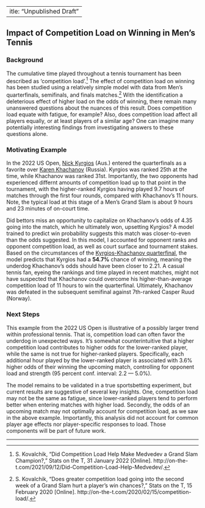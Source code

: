 ---
title: "Unpublished Draft"
---

## Impact of Competition Load on Winning in Men's Tennis

### Background

The cumulative time played throughout a tennis tournament has been described as 'competition load'.[^1] The effect of competition load on winning has been studied using a relatively simple model with data from Men's quarterfinals, semifinals, and finals matches.[^2] With the identification a deleterious effect of higher load on the odds of winning, there remain many unanswered questions about the nuances of this result. Does competition load equate with fatigue, for example? Also, does competition load affect all players equally, or at least players of a similar age? One can imagine many potentially interesting findings from investigating answers to these questions alone.

### Motivating Example

In the 2022 US Open, [Nick Kyrgios](https://tennisabstract.com/cgi-bin/player.cgi?p=NickKyrgios&f=A2022qqDUS_Openqq) (Aus.) entered the quarterfinals as a favorite over [Karen Khachanov](https://www.tennisabstract.com/cgi-bin/player-classic.cgi?p=KarenKhachanov&f=A2022qqDUS_Openqq) (Russia). Kyrgios was ranked 25th at the time, while Khachanov was ranked 31st. Importantly, the two opponents had experienced differnt amounts of competition load up to that point in the tournament, with the higher-ranked Kyrgios having played 9.7 hours of matches through the first four rounds, compared with Khachanov's 11 hours. Note, the typical load at this stage of a Men's Grand Slam is about 9 hours and 23 minutes of on-court time.

Did bettors miss an opportunity to capitalize on Khachanov's odds of 4.35 going into the match, which he ultimately won, upsetting Kyrgios? A model trained to predict win probability suggests this match was closer-to-even than the odds suggested. In this model, I accounted for opponent ranks and opponent competition load, as well as court surface and tournament stakes. Based on the circumstances of the [Kyrgios-Khachanov quarterfinal](https://www.tennisabstract.com/charting/20220906-M-US_Open-QF-Karen_Khachanov-Nick_Kyrgios.html), the model predicts that Kyrgios had a **54.7%** chance of winning, meaning the underdog Khachanov's odds should have been closer to 2.21. A casual tennis fan, eyeing the rankings and time played in recent matches, might not have suspected that Khachanov could overcome his higher-than-average competition load of 11 hours to win the quarterfinal. Ultimately, Khachanov was defeated in the subsequent semifinal against 7th-ranked Casper Ruud (Norway).

### Next Steps

This example from the 2022 US Open is illustrative of a possibly larger trend within professional tennis. That is, competition load can often favor the underdog in unexpected ways. It's somewhat counterintuitive that a higher competition load contributes to higher odds for the lower-ranked player, while the same is not true for higher-ranked players. Specifically, each additional hour played by the lower-ranked player is associated with 3.6% higher odds of their winning the upcoming match, controlling for opponent load and strength (95 percent conf. interval: 2.2 — 5.0%).

The model remains to be validated in a true sportsbetting experiment, but current results are suggestive of several key insights. One, competition load may not be the same as fatigue, since lower-ranked players tend to perform better when entering matches with higher load. Secondly, the odds of an upcoming match may not optimally account for competition load, as we saw in the above example. Importantly, this analysis did not account for common player age effects nor player-specific responses to load. Those components will be part of future work.

[^1]: S. Kovalchik, "Did Competition Load Help Make Medvedev a Grand Slam Champion?," Stats on the T, 31 January 2022 [Online]. http://on-the-t.com/2021/09/12/Did-Competition-Load-Help-Medvedev/.
[^2]:  S. Kovalchik, "Does greater competition load going into the second week of a Grand Slam hurt a player's win chances?," Stats on the T, 15 February 2020 [Online]. http://on-the-t.com/2020/02/15/competition-load/.


---